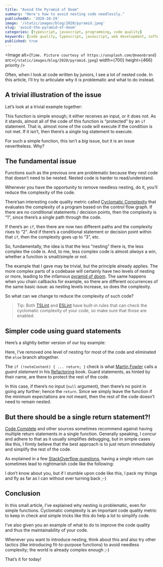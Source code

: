```yaml
---
title: "Avoid the Pyramid of Doom"
summary: "Here's how to avoid nesting code needlessly."
publishedAt: '2020-10-29'
image: '/static/images/blog/2020/pyramid.jpeg'
slug: 'avoid-the-pyramid-of-doom'
categories: [typescript, javascript, programming, code quality]
keywords: [code quality, typescript, javascript, web development, software development, programming, coding]
published: true
---
```


<Image
  alt={`Time. Picture courtesy of https://unsplash.com/@neonbrand`}
  src={`/static/images/blog/2020/pyramid.jpeg`}
  width={700}
  height={466}
  priority
/>

Often, when I look at code written by juniors, I see a lot of nested code. In this article, I’ll try to articulate why it is problematic and what to do instead.


## A trivial illustration of the issue

Let’s look at a trivial example together:

<Gist gistLink="dsebastien/b42651dd1eaa9f40df00ce7f2b1e59fe" />

This function is simple enough; it either receives an input, or it does not. As it stands, almost all of the code of this function is “protected” by an `if` statement. That is, almost none of the code will execute if the condition is not met. If it isn’t, then there’s a single log statement to execute.

For such a simple function, this isn’t a _big_ issue, but it is an issue nevertheless. Why?

## The fundamental issue

Functions such as the previous one are problematic because they nest code that doesn’t need to be nested. Nested code is harder to read/understand.

Whenever you have the opportunity to remove needless nesting, do it, you’ll reduce the complexity of the code.

There’san interesting code quality metric called [Cyclomatic Complexity](https://en.wikipedia.org/wiki/Cyclomatic_complexity) that evaluates the complexity of a program based on the control flow graph. If there are no conditional statements / decision points, then the complexity is “1”, since there’s a single path through the code.

If there’s an `if`, then there are now two different paths and the complexity rises to “2”. And if there’s a conditional statement or decision point within that `if`, then the complexity goes up to “3”, etc.

So, fundamentally, the idea is that the less “nesting” there is, the less complex the code is. And, to me, less complex code is almost _always_ a win, whether a function is small/simple or not.

The example that I gave may be trivial, but the principle already applies. The more complex parts of a codebase will certainly have two levels of nesting or more, leading to the infamous [pyramid of doom](https://en.wikipedia.org/wiki/Pyramid_of_doom_%28programming%29). The same happens when you chain callbacks for example, so there are different occurrences of the same basic issue: as nesting levels increase, so does the complexity.

So what can we change to reduce the complexity of such code?

> Tip: Both [TSLint](https://palantir.github.io/tslint/rules/cyclomatic-complexity/) and [ESLint](https://eslint.org/docs/rules/complexity) have built-in rules that can check the cyclomatic complexity of your code, so make sure that those are enabled.

## Simpler code using guard statements

Here’s a slightly better version of our toy example:

<Gist gistLink="dsebastien/5e7fdade948b82d5209db47f16c48815" />

Here, I’ve removed one level of nesting for most of the code and eliminated the `else` branch altogether.

The `if (!noteContent) { ... return; }` check is what [Martin Fowler](https://martinfowler.com/) calls a _guard statement_ in his [Refactoring](https://martinfowler.com/books/refactoring.html) book. Guard statements, as hinted by their name, are there to protect the rest of the code.

In this case, if there’s no input (`null` argument), then there’s no point in going any further; hence the `return`. Since we simply leave the function if the minimum expectations are not meant, then the rest of the code doesn’t need to remain nested.

## But there should be a single return statement?!

[Code Complete](https://www.amazon.com/Code-Complete-Practical-Handbook-Construction/dp/0735619670?tag=dsebastien-20) and other sources sometimes recommend against having multiple return statements in a single function. Generally speaking, I concur and adhere to that as it usually simplifies debugging, but in simple cases like this, I firmly believe that the best approach is to just return immediately and simplify the rest of the code.

As explained in a few [StackOverflow questions](https://stackoverflow.com/questions/36707/should-a-function-have-only-one-return-statement), having a single return can sometimes lead to nightmarish code like the following:

<Gist gistLink="dsebastien/345f3581b4af91438111df3c4ac4e626" />

I don’t know about you, but if I stumble upon code like this, I pack my things and fly as far as I can without ever turning back ;-)

## Conclusion

In this small article, I’ve explained why nesting is problematic, even for simple functions. Cyclomatic complexity is an important code quality metric to keep in check and simple tricks like this do help a lot to simplify code.

I’ve also given you an example of what to do to improve the code quality and thus the maintainability of your code.

Whenever you want to introduce nesting, think about this and also try other tactics (like introducing fit-to-purpose functions) to avoid needless complexity; the world is already complex enough ;-)

That’s it for today!

<BlogPostSignature />
